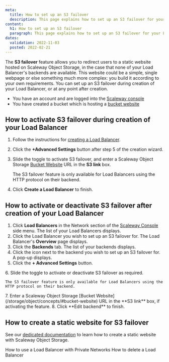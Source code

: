 ```yaml
---
meta:
  title: How to set up an S3 failover
  description: This page explains how to set up an S3 failover for your Load Balancer, using the Scaleway Object Storage Bucket Website feature
content:
  h1: How to set up an S3 failover
  paragraph: This page explains how to set up an S3 failover for your Load Balancer, using the Scaleway Object Storage Bucket Website feature
dates:
  validation: 2022-11-03
  posted: 2022-02-21
---
```


The **S3 failover** feature allows you to redirect users to a static website hosted on Scaleway Object Storage, in the case that none of your Load Balancer's backends are available. This website could be a simple, single webpage or else something much more complex: you build it according to your own requirements. You can set up an S3 failover during creation of your Load Balancer, or at any point after creation. 

<Message type="requirement">

- You have an account and are logged into the [Scaleway console](https://console.scaleway.com) 
- You have created a bucket which is hosting a [bucket website](/storage/object/how-to/use-bucket-website/)

</Message>

## How to activate S3 failover during creation of your Load Balancer

1. Follow the instructions for [creating a Load Balancer](/network/load-balancer/how-to/create-load-balancer/).
2. Click the  **+Advanced Settings** button after step 5 of the creation wizard.
    <Lightbox src="scaleway-s3-failover.webp" alt="" />
3. Slide the <Icon name="toggle" /> toggle to activate S3 failover, and enter a Scaleway Object Storage [Bucket Website](/storage/object/concepts/#bucket-website) URL in the **S3 link** box.
    <Message type="note">
    
      The S3 failover feature is only available for Load Balancers using the HTTP protocol on their backend.

    </Message>
4. Click **Create a Load Balancer** to finish.

## How to activate or deactivate S3 failover after creation of your Load Balancer

1. Click **Load Balancers** in the Network section of the [Scaleway Console](https://console.scaleway.com/) side menu. The list of your Load Balancers displays.
2. Click the Load Balancer you wish to set up an S3 failover for. The Load Balancer's **Overview** page displays.
3. Click the **Backends** tab. The list of your backends displays.
4. Click the <Icon name="edit" /> icon next to the backend you wish to set up an S3 failover for. A pop-up displays.
5. Click the  **+ Advanced Settings** button.

  <Lightbox src="scaleway-s3-failover.webp" alt="" />
6. Slide the <Icon name="toggle" /> toggle to activate or deactivate S3 failover as required. 

  <Message type="note">
  
    The S3 failover feature is only available for Load Balancers using the HTTP protocol on their backend.

  </Message>
7. Enter a Scaleway Object Storage [Bucket Website](/storage/object/concepts/#bucket-website) URL in the **S3 link** box, if activating the feature.
8. Click **Edit backend** to finish.

## How to create a static website for S3 failover

See our [dedicated documentation](/storage/object/how-to/use-bucket-website/) to learn how to create a static website with Scaleway Object Storage.


<Navigation title="See Also">
  <PreviousButton to="/network/load-balancer/how-to/use-with-private-network/">How to use a Load Balancer with Private Networks</PreviousButton>
  <NextButton to="/network/load-balancer/how-to/delete-load-balancer/">How to delete a Load Balancer</NextButton>
</Navigation>
